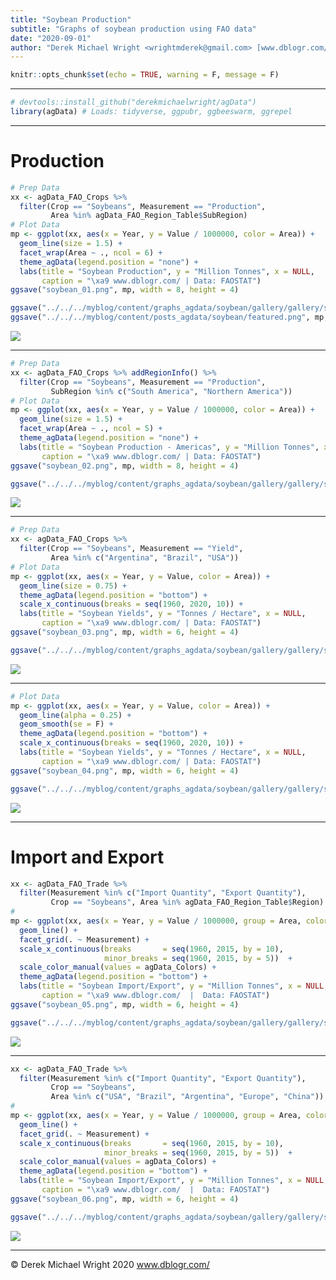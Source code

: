 ```yaml
---
title: "Soybean Production"
subtitle: "Graphs of soybean production using FAO data"
date: "2020-09-01"
author: "Derek Michael Wright <wrightmderek@gmail.com> [www.dblogr.com/](https://dblogr.netlify.com/) [-Image Gallery-](https://dblogr.netlify.app/graphs_agdata/soybean/)"
---
```


```r
knitr::opts_chunk$set(echo = TRUE, warning = F, message = F)
```

---

```r
# devtools::install_github("derekmichaelwright/agData")
library(agData) # Loads: tidyverse, ggpubr, ggbeeswarm, ggrepel
```

---

# Production

```r
# Prep Data
xx <- agData_FAO_Crops %>% 
  filter(Crop == "Soybeans", Measurement == "Production",
         Area %in% agData_FAO_Region_Table$SubRegion) 
# Plot Data
mp <- ggplot(xx, aes(x = Year, y = Value / 1000000, color = Area)) + 
  geom_line(size = 1.5) + 
  facet_wrap(Area ~ ., ncol = 6) +
  theme_agData(legend.position = "none") +
  labs(title = "Soybean Production", y = "Million Tonnes", x = NULL,
       caption = "\xa9 www.dblogr.com/ | Data: FAOSTAT")
ggsave("soybean_01.png", mp, width = 8, height = 4)
```

```r
ggsave("../../../myblog/content/graphs_agdata/soybean/gallery/gallery/soybean_01.png", mp, width = 8, height = 4)
ggsave("../../../myblog/content/posts_agdata/soybean/featured.png", mp, width = 8, height = 4)
```

![](soybean_01.png)

---

```r
# Prep Data
xx <- agData_FAO_Crops %>% addRegionInfo() %>%
  filter(Crop == "Soybeans", Measurement == "Production",
         SubRegion %in% c("South America", "Northern America")) 
# Plot Data
mp <- ggplot(xx, aes(x = Year, y = Value / 1000000, color = Area)) + 
  geom_line(size = 1.5) + 
  facet_wrap(Area ~ ., ncol = 5) +
  theme_agData(legend.position = "none") +
  labs(title = "Soybean Production - Americas", y = "Million Tonnes", x = NULL,
       caption = "\xa9 www.dblogr.com/ | Data: FAOSTAT")
ggsave("soybean_02.png", mp, width = 8, height = 4)
```

```r
ggsave("../../../myblog/content/graphs_agdata/soybean/gallery/gallery/soybean_02.png", mp, width = 8, height = 4)
```

![](soybean_02.png)

---

```r
# Prep Data
xx <- agData_FAO_Crops %>% 
  filter(Crop == "Soybeans", Measurement == "Yield",
         Area %in% c("Argentina", "Brazil", "USA")) 
# Plot Data
mp <- ggplot(xx, aes(x = Year, y = Value, color = Area)) + 
  geom_line(size = 0.75) + 
  theme_agData(legend.position = "bottom") +
  scale_x_continuous(breaks = seq(1960, 2020, 10)) +
  labs(title = "Soybean Yields", y = "Tonnes / Hectare", x = NULL,
       caption = "\xa9 www.dblogr.com/ | Data: FAOSTAT")
ggsave("soybean_03.png", mp, width = 6, height = 4)
```

```r
ggsave("../../../myblog/content/graphs_agdata/soybean/gallery/gallery/soybean_03.png", mp, width = 6, height = 4)
```

![](soybean_03.png)

---

```r
# Plot Data
mp <- ggplot(xx, aes(x = Year, y = Value, color = Area)) + 
  geom_line(alpha = 0.25) + 
  geom_smooth(se = F) + 
  theme_agData(legend.position = "bottom") +
  scale_x_continuous(breaks = seq(1960, 2020, 10)) +
  labs(title = "Soybean Yields", y = "Tonnes / Hectare", x = NULL,
       caption = "\xa9 www.dblogr.com/ | Data: FAOSTAT")
ggsave("soybean_04.png", mp, width = 6, height = 4)
```

```r
ggsave("../../../myblog/content/graphs_agdata/soybean/gallery/gallery/soybean_04.png", mp, width = 6, height = 4)
```

![](soybean_04.png)

---

# Import and Export

```r
xx <- agData_FAO_Trade %>%
  filter(Measurement %in% c("Import Quantity", "Export Quantity"),
         Crop == "Soybeans", Area %in% agData_FAO_Region_Table$Region)
#
mp <- ggplot(xx, aes(x = Year, y = Value / 1000000, group = Area, color = Area)) + 
  geom_line() + 
  facet_grid(. ~ Measurement) +
  scale_x_continuous(breaks       = seq(1960, 2015, by = 10),
                     minor_breaks = seq(1960, 2015, by = 5))  +
  scale_color_manual(values = agData_Colors) +
  theme_agData(legend.position = "bottom") + 
  labs(title = "Soybean Import/Export", y = "Million Tonnes", x = NULL,
       caption = "\xa9 www.dblogr.com/  |  Data: FAOSTAT")
ggsave("soybean_05.png", mp, width = 6, height = 4)
```

```r
ggsave("../../../myblog/content/graphs_agdata/soybean/gallery/gallery/soybean_05.png", mp, width = 6, height = 4)
```

![](soybean_05.png)

---

```r
xx <- agData_FAO_Trade %>%
  filter(Measurement %in% c("Import Quantity", "Export Quantity"),
         Crop == "Soybeans", 
         Area %in% c("USA", "Brazil", "Argentina", "Europe", "China"))
#
mp <- ggplot(xx, aes(x = Year, y = Value / 1000000, group = Area, color = Area)) + 
  geom_line() + 
  facet_grid(. ~ Measurement) +
  scale_x_continuous(breaks       = seq(1960, 2015, by = 10),
                     minor_breaks = seq(1960, 2015, by = 5))  +
  scale_color_manual(values = agData_Colors) +
  theme_agData(legend.position = "bottom") + 
  labs(title = "Soybean Import/Export", y = "Million Tonnes", x = NULL,
       caption = "\xa9 www.dblogr.com/  |  Data: FAOSTAT")
ggsave("soybean_06.png", mp, width = 6, height = 4)
```

```r
ggsave("../../../myblog/content/graphs_agdata/soybean/gallery/gallery/soybean_06.png", mp, width = 6, height = 4)
```

![](soybean_06.png)

---

&copy; Derek Michael Wright 2020 [www.dblogr.com/](https://dblogr.netlify.com/)